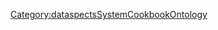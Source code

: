 <includeonly>{{METADATA|Keywords={{{HasKeyword|}}}|HasEntityTitle={{{HasEntityTitle}}}|HasEntityBlurb={{{HasEntityBlurb|}}}|HasEntityType=Diagram}}
{{Annotation
  |AnnotationPredicate=HasDrawIoURL
  |AnnotationObjects={{{HasDrawIoURL|}}}
}}
</includeonly>
<noinclude>[[Category:dataspectsSystemCookbookOntology]]</noinclude>
